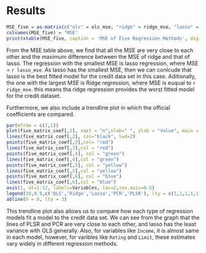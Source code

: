 
# Results

```r
MSE_five = as.matrix(c("ols" = ols_mse, "ridge" = ridge_mse, "lasso" = lasso_mse, "pcr" = pc_mse, "plsr" = pls_mse))
colnames(MSE_five) = "MSE"
print(xtable(MSE_five, caption = 'MSE of Five Regression Methods', digits = 5), comment = FALSE)
```

From the MSE table above, we find that all the MSE are very close to each other and the maximum difference between the MSE of ridge and that of lasso. The regression with the smallest MSE is lasso regression, where MSE = `r lasso_mse`. As lasso has the smallest MSE, then we can conlcude that lasso is the best fitted model for the credit data set in this case. Aditionally, the one with the largest MSE is Ridge regression, where MSE is euqual to `r ridge_mse`. this means tha ridge regression provides the worst fitted model for the credit dataset.

Furthermore, we also include a trendline plot in which the official coefficients are compared.

```r
par(mfrow = c(1,1))
plot(five_matrix_coef[,2], xaxt = "n",xlab=" ", ylab = "Value", main = "Trend Lines of Coefficients for Five Regression Models", col = "black")
lines(five_matrix_coef[,2], col="black", lwd=2)
points(five_matrix_coef[,3],col= "red")
lines(five_matrix_coef[,3],col = "red")
points(five_matrix_coef[,4], col = "green")
lines(five_matrix_coef[,4],col = "green")
points(five_matrix_coef[,5], col = "yellow")
lines(five_matrix_coef[,5],col = "yellow")
points(five_matrix_coef[,6], col = "blue")
lines(five_matrix_coef[,6],col = "blue")
axis(1, at=1:12, labels=Variables, las=2,cex.axis=0.6)
legend(10,0.9,c('OLS','Ridge','Lasso','PCR','PLSR'), lty = c(1,1,1,1,1), lwd = c(2.5,2.5,2.5,2.5,2.5), col = c("black","red","green","yellow","blue"),merge = T)
abline(h = 0, lty = 3)
```

This trendline plot also allows us to compare how each type of regression models fit a model to the credit data set. We can see from the graph that the lines of PLSR and PCR are very close to each other, and lasso has the least variance with OLS generally. Also, for variables like `Income`, it is almost same in each model, however, for varibles like `Rating` and `Limit`, these estimates vary widely in different regression methods.



